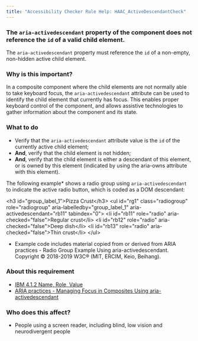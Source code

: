 ```yaml
---
title: "Accessibility Checker Rule Help: HAAC_ActiveDescendantCheck"
---
```


<div className="toolHelp">
<Row>
<Column colLg={16} colMd={8} colSm={4} className="toolHead">

### The `aria-activedescendant` property of the component does not reference the `id` of a valid child element.

<div id="locLevel"></div>

The `aria-activedescendant` property must reference the `id` of a non-empty, non-hidden active child element.

</Column>
</Row>
<Row>
<Column colLg={11} colMd={5} colSm={4} className="toolMain">

### Why is this important?

In a composite component where the child elements are not normally able to take keyboard focus, the `aria-activedescendant` attribute can be used to identify the child element that currently has focus. This enables proper keyboard control of the component, and allows assistive technologies to gather information about the component and its state.

<div id="locSnippet"></div>

### What to do

* Verify that the `aria-activedescendant` attribute value is the `id` of the currently active child element;
* **And**, verify that the child element is not hidden;
* **And**, verify that the child element is either a descendant of this element, or is owned by this element (indicated by using the aria-owns attribute with this element).

The following example* shows a radio group using `aria-activedescendant` to indicate the active radio button, which is coded as a DOM descendant:

<CodeSnippet type="multi" light={true}> 
   &lt;h3 id="group_label_1"&gt;Pizza Crust&lt;/h3&gt;
   &lt;ul id="rg1" class="radiogroup" role="radiogroup" aria-labelledby="group_label_1" aria-activedescendant="rb11" tabindex="0"&gt;
     &lt;li id="rb11" role="radio" aria-checked="false"&gt;Regular crust&lt;/li&gt;
     &lt;li id="rb12" role="radio" aria-checked="false"&gt;Deep dish&lt;/li&gt;
     &lt;li id="rb13" role="radio" aria-checked="false"&gt;Thin crust&lt;/li&gt;
   &lt;/ul&gt; 
   </CodeSnippet> 
   
* Example code includes material copied from or derived from ARIA practices - Radio Group Example Using aria-activedescendant. Copyright © 2018-2019 W3C® (MIT, ERCIM, Keio, Beihang).

</Column>
<Column colLg={5} colMd={3} colSm={4} className="toolLeft">

### About this requirement

* [IBM 4.1.2 Name, Role, Value](https://www.ibm.com/able/requirements/requirements/#4_1_2)
* [ARIA practices - Managing Focus in Composites Using aria-activedescendant](https://w3c.github.io/aria-practices/#kbd_focus_activedescendant)

### Who does this affect?

* People using a screen reader, including blind, low vision and neurodivergent people

</Column>
</Row>
</div>

